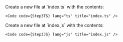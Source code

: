 
<SelectableContent client:load syncKey="language" frameworkSwitcher>
  <div slot="TS" slotIdx="1">
    Create a new file at `index.ts` with the contents:

    <Code code={Step3TS} lang="ts" title="index.ts" />

  </div>
  <div slot="JS" slotIdx="2">
    Create a new file at `index.js` with the contents:

    <Code code={Step3JS} lang="js" title="index.js" />

  </div>
</SelectableContent>
